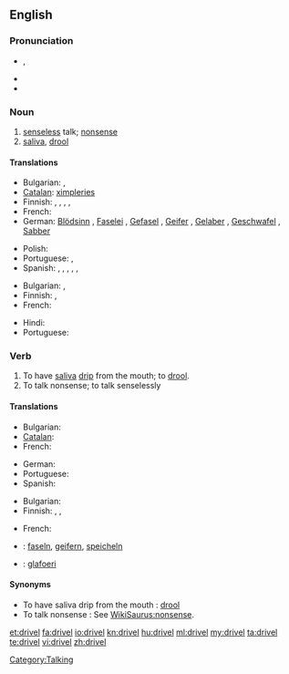 ==English==

===Pronunciation===
* {{a|UK}} {{IPA|/dɹɪv.əl/}}, {{SAMPA|/drIv.@l/}}
* {{audio|en-us-drivel.ogg|Audio (US)}}
* {{rhymes|ɪvəl}}

===Noun===
{{en-noun|-}}

# [[senseless]] talk; [[nonsense]]
# [[saliva]], [[drool]]

====Translations====
{{trans-top|senseless talk}}
* Bulgarian: {{t|bg|глупости|p}}, {{t|bg|безсмислици|p}}
* [[Catalan]]: [[ximpleries]] {{f|p}}
* Finnish: {{t-|fi|höpinä}}, {{t-|fi|höpöpuhe}}, {{t|fi|höpötys}}, {{t-|fi|pöty}}, {{t-|fi|hölynpöly}}
* French: {{t|fr|foutaise}}
* German: [[Blödsinn]] {{m}}, [[Faselei]] {{f}}, [[Gefasel]] {{n}}, [[Geifer]] {{m}}, [[Gelaber]] {{n}}, [[Geschwafel]] {{n}}, [[Sabber]] {{m}}
{{trans-mid}}
* Polish: {{t-|pl|bełkot|m}}
* Portuguese: {{t+|pt|besteira|f}}, {{t+|pt|bobagem|f}}
* Spanish: {{t-|es|tonterías|f|p}},  {{t|es|chorradas|f|p}},  {{t|es|babosadas|f|p}},  {{t|es|leseras|f|p}},  {{t|es|macanas|f|p}},  {{t-|es|monserga|f}}
{{trans-bottom}}

{{trans-top|saliva, drool}}
* Bulgarian: {{t|bg|лиги|p}}, {{t|bg|слюнка|f}}
* Finnish: {{t+|fi|sylki}},  {{t+|fi|kuola}}
* French: {{t+|fr|bave|f}}
{{trans-mid}}
* Hindi: {{t-|hi|लार|f|tr=lār|xs=Hindi}}
* Portuguese: {{t+|pt|baba|f}}
{{trans-bottom}}

===Verb===
{{en-verb|drivels|'''[[driveling]]''' or '''[[drivelling]]'''|'''[[driveled]]''' or '''[[drivelled]]'''}}

# To have [[saliva]] [[drip]] from the mouth; to [[drool]].
# To talk nonsense; to talk senselessly

====Translations====
{{trans-top|to have saliva drip from the mouth}}
* Bulgarian: {{t|bg|лигавя се}}
* [[Catalan]]: {{t|ca|bavejar}}
* French: {{t+|fr|baver}}
{{trans-mid}}
* German: {{t+|de|sabbern}}
* Portuguese: {{t+|pt|babar}}
* Spanish: {{t+|es|babear}}
{{trans-bottom}}

{{trans-top|to talk nonsense}}
* Bulgarian: {{t|bg|говоря глупости}}
* Finnish: {{t-|fi|höpsiä}}, {{t-|fi|höpöttää}}, {{t|fi|puhua puuta heinää}}
{{trans-mid}}
* French: {{t+|fr|radoter}}
{{trans-bottom}}

{{checktrans-top}}
* {{ttbc|German}}: [[faseln]], [[geifern]], [[speicheln]]
{{trans-mid}}
* {{ttbc|Welsh}}: [[glafoeri]]
{{trans-bottom}}

====Synonyms====
* To have saliva drip from the mouth : [[drool]]
* To talk nonsense : See [[WikiSaurus:nonsense]].

[[Category:Talking]]

[[et:drivel]]
[[fa:drivel]]
[[io:drivel]]
[[kn:drivel]]
[[hu:drivel]]
[[ml:drivel]]
[[my:drivel]]
[[ta:drivel]]
[[te:drivel]]
[[vi:drivel]]
[[zh:drivel]]